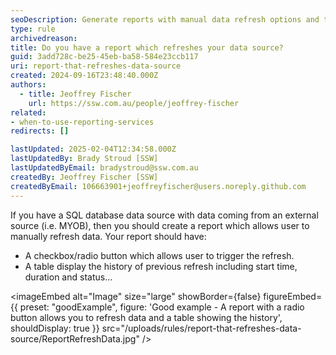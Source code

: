 ```yaml
---
seoDescription: Generate reports with manual data refresh options and track refresh history efficiently.
type: rule
archivedreason:
title: Do you have a report which refreshes your data source?
guid: 3add728c-be25-45eb-ba58-584e23ccb117
uri: report-that-refreshes-data-source
created: 2024-09-16T23:48:40.000Z
authors:
  - title: Jeoffrey Fischer
    url: https://ssw.com.au/people/jeoffrey-fischer
related:
- when-to-use-reporting-services
redirects: []

lastUpdated: 2025-02-04T12:34:58.000Z
lastUpdatedBy: Brady Stroud [SSW]
lastUpdatedByEmail: bradystroud@ssw.com.au
createdBy: Jeoffrey Fischer [SSW]
createdByEmail: 106663901+jeoffreyfischer@users.noreply.github.com
---
```


If you have a SQL database data source with data coming from an external source (i.e. MYOB), then you should create a report which allows user to manually refresh data.
Your report should have:

* A checkbox/radio button which allows user to trigger the refresh.
* A table display the history of previous refresh including start time, duration and status...

<imageEmbed
  alt="Image"
  size="large"
  showBorder={false}
  figureEmbed={{
    preset: "goodExample",
    figure: 'Good example - A report with a radio button allows you to refresh data and a table showing the history',
    shouldDisplay: true
  }}
  src="/uploads/rules/report-that-refreshes-data-source/ReportRefreshData.jpg"
/>
